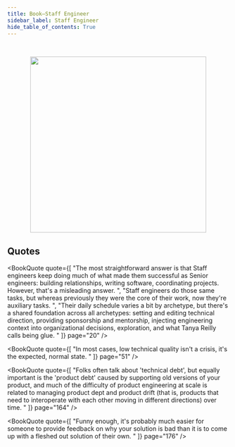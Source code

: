 ```yaml
---
title: Book—Staff Engineer
sidebar_label: Staff Engineer
hide_table_of_contents: True
---
```



<br />
<figure>
  <center>
    <img src="/img/book_covers/cover_staff_engineer.png" width="400"/>
  </center>
</figure>

<BookMetadata
  author="Will Larson"
  asin="1736417916"
  datePublished="2021"
/>

## Quotes

<BookQuote
  quote={[
    "The most straightforward answer is that Staff engineers keep doing much of what made them successful as Senior engineers: building relationships, writing software, coordinating projects. However, that's a misleading answer. ",
    "Staff engineers do those same tasks, but whereas previously they were the core of their work, now they're auxiliary tasks. ",
    "Their daily schedule varies a bit by archetype, but there's a shared foundation across all archetypes: setting and editing technical direction, providing sponsorship and mentorship, injecting engineering context into organizational decisions, exploration, and what Tanya Reilly calls being glue. "
  ]}
  page="20"
/>

<BookQuote
  quote={[
    "In most cases, low technical quality isn't a crisis, it's the expected, normal state. "
  ]}
  page="51"
/>

<BookQuote
  quote={[
    "Folks often talk about 'technical debt', but equally important is the 'product debt' caused by supporting old versions of your product, and much of the difficulty of product engineering at scale is related to managing product dept and product drift (that is, products that need to interoperate with each other moving in different directions) over time. "
  ]}
  page="164"
/>

<BookQuote
  quote={[
    "Funny enough, it's probably much easier for someone to provide feedback on why your solution is bad than it is to come up with a fleshed out solution of their own. "
  ]}
  page="176"
/>
